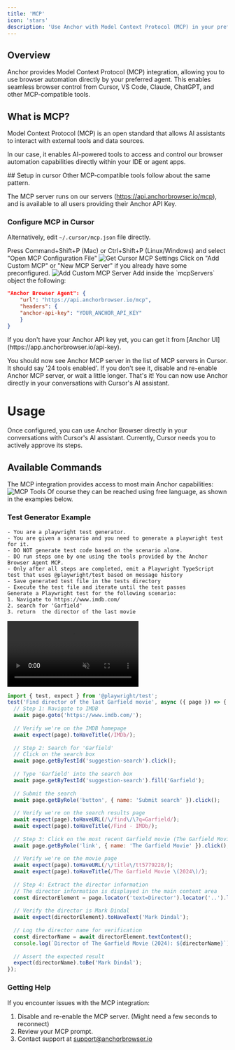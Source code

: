 ```yaml
---
title: 'MCP'
icon: 'stars'
description: 'Use Anchor with Model Context Protocol (MCP) in your preferred agentic tools'
---
```


## Overview

Anchor provides Model Context Protocol (MCP) integration, allowing you to use browser automation directly by your preferred agent. This enables seamless browser control from Cursor, VS Code, Claude, ChatGPT, and other MCP-compatible tools.

## What is MCP?

Model Context Protocol (MCP) is an open standard that allows AI assistants to interact with external tools and data sources.

In our case, it enables AI-powered tools to access and control our browser automation capabilities directly within your IDE or agent apps.


<Expandable title="Setup in Cursor">
## Setup in cursor
Other MCP-compatible tools follow about the same pattern.

The MCP server runs on our servers (https://api.anchorbrowser.io/mcp), and is available to all users providing their Anchor API Key.
### Configure MCP in Cursor

Alternatively, edit `~/.cursor/mcp.json` file directly.


<Steps>
<Step title="Open Command Palette">
Press Command+Shift+P (Mac) or Ctrl+Shift+P (Linux/Windows) and select "Open MCP Configuration File"
<img src="/images/mcp-get-settings.png" alt="Get Cursor MCP Settings" />
</Step>
<Step title="Open MCP Configurations">
Click on "Add Custom MCP" or "New MCP Server" if you already have some preconfigured.
<img src="/images/mcp-add-custom.png" alt="Add Custom MCP Server" />
</Step>
<Step title="Add MCP Server">
Add inside the `mcpServers` object the following:

```json
"Anchor Browser Agent": {
    "url": "https://api.anchorbrowser.io/mcp",
    "headers": {
    "anchor-api-key": "YOUR_ANCHOR_API_KEY"
    }
}
```
<Info>
  If you don't have your Anchor API key yet, you can get it from [Anchor UI](https://app.anchorbrowser.io/api-key).
</Info>

You should now see Anchor MCP server in the list of MCP servers in Cursor. It should say '24 tools enabled'. If you don't see it, disable and re-enable Anchor MCP server, or wait a little longer.
That's it! You can now use Anchor directly in your conversations with Cursor's AI assistant.
</Step>
</Steps>
</Expandable>

# Usage

Once configured, you can use Anchor Browser directly in your conversations with Cursor's AI assistant.
Currently, Cursor needs you to actively approve its steps.

## Available Commands

The MCP integration provides access to most main Anchor capabilities:
<img src="/images/mcp-available-tools.png" alt="MCP Tools" />
Of course they can be reached using free language, as shown in the examples below.

### Test Generator Example
```
- You are a playwright test generator.
- You are given a scenario and you need to generate a playwright test for it.
- DO NOT generate test code based on the scenario alone. 
- DO run steps one by one using the tools provided by the Anchor Browser Agent MCP.
- Only after all steps are completed, emit a Playwright TypeScript test that uses @playwright/test based on message history
- Save generated test file in the tests directory
- Execute the test file and iterate until the test passes
Generate a Playwright test for the following scenario:
1. Navigate to https://www.imdb.com/
2. search for 'Garfield'
3. return  the director of the last movie
```
<video   autoPlay
  muted
  loop
  playsInline src="/images/garfield-test-generator.mp4" alt="Test Generator" />
<Expandable title="garfield-test.spec.ts File">
That is the generated test file:
```js
import { test, expect } from '@playwright/test';
test('Find director of the last Garfield movie', async ({ page }) => {
  // Step 1: Navigate to IMDB
  await page.goto('https://www.imdb.com/');
  
  // Verify we're on the IMDB homepage
  await expect(page).toHaveTitle(/IMDb/);
  
  // Step 2: Search for 'Garfield'
  // Click on the search box
  await page.getByTestId('suggestion-search').click();
  
  // Type 'Garfield' into the search box
  await page.getByTestId('suggestion-search').fill('Garfield');
  
  // Submit the search
  await page.getByRole('button', { name: 'Submit search' }).click();
  
  // Verify we're on the search results page
  await expect(page).toHaveURL(/\/find\/\?q=Garfield/);
  await expect(page).toHaveTitle(/Find - IMDb/);
  
  // Step 3: Click on the most recent Garfield movie (The Garfield Movie 2024)
  await page.getByRole('link', { name: 'The Garfield Movie' }).click();
  
  // Verify we're on the movie page
  await expect(page).toHaveURL(/\/title\/tt5779228/);
  await expect(page).toHaveTitle(/The Garfield Movie \(2024\)/);
  
  // Step 4: Extract the director information
  // The director information is displayed in the main content area
  const directorElement = page.locator('text=Director').locator('..').locator('a').first();
  
  // Verify the director is Mark Dindal
  await expect(directorElement).toHaveText('Mark Dindal');
  
  // Log the director name for verification
  const directorName = await directorElement.textContent();
  console.log(`Director of The Garfield Movie (2024): ${directorName}`);
  
  // Assert the expected result
  expect(directorName).toBe('Mark Dindal');
});
```
</Expandable>

### Getting Help

If you encounter issues with the MCP integration:

1. Disable and re-enable the MCP server. (Might need a few seconds to reconnect)
2. Review your MCP prompt.
3. Contact support at [support@anchorbrowser.io](mailto:support@anchorbrowser.io)